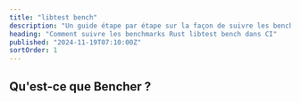 ```yaml
---
title: "libtest bench"
description: "Un guide étape par étape sur la façon de suivre les benchmarks Rust libtest bench dans CI"
heading: "Comment suivre les benchmarks Rust libtest bench dans CI"
published: "2024-11-19T07:10:00Z"
sortOrder: 1
---
```



<Intro
  text="comment faire le benchmark du code Rust avec libtest bench"
  url="/fr/learn/benchmarking/rust/libtest-bench/"
/>

## Qu'est-ce que Bencher ?

<BencherIntro />

<StepsForBencherCloud
  adapter="rust_bench"
  url="/fr/docs/explanation/adapters/#-rust-bench"
/>

<StepsForBencherSelfHosted
  adapter="rust_bench"
  url="/fr/docs/explanation/adapters/#-rust-bench"
/>

<RustBench />

<br />

<CallToAction />